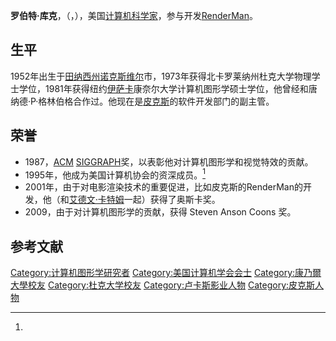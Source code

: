 {{Infobox scientist
| name = 罗伯特·库克 <br />Robert L. Cook
| birth_date = {{birth date and age|mf=yes|1952|12|10}}
| residence = [[美国|美国]]
| nationality = [[美国|美国]]
| field = [[计算机科学|计算机科学]] <br />[[计算机图形学|计算机图形学]]
}}
'''罗伯特·库克'''，（{{lang-en|Robert L. Cook}}，{{bd|1952年|12月10日}}），美国[[计算机科学家|计算机科学家]]，参与开发[[RenderMan|RenderMan]]。

==生平==
1952年出生于[[田纳西州|田纳西州]][[诺克斯维尔|诺克斯维尔]]市，1973年获得北卡罗莱纳州杜克大学物理学士学位，1981年获得纽约[[伊萨卡|伊萨卡]]康奈尔大学计算机图形学硕士学位，他曾经和唐纳德·P·格林伯格合作过。他现在是[[皮克斯|皮克斯]]的软件开发部门的副主管。

==荣誉==
* 1987，[[ACM|ACM]] [[SIGGRAPH|SIGGRAPH]]奖，以表彰他对计算机图形学和视觉特效的贡献。
* 1995年，他成为美国计算机协会的资深成员。<ref name="acm" />
* 2001年，由于对电影渲染技术的重要促进，比如皮克斯的RenderMan的开发，他（和[[艾德文·卡特姆|艾德文·卡特姆]]一起）获得了奥斯卡奖。
* 2009，由于对计算机图形学的贡献，获得 Steven Anson Coons 奖。

==参考文献==
{{Reflist |refs=

<ref name="acm">
{{cite web
 |url         = http://fellows.acm.org/fellow_citation.cfm?id=4147260&srt=alpha&alpha=C
 |title       = 罗伯特·L·库克的论文
 |work        = ACM Fellows
 |publisher   = ACM
 |year        = 
 |accessdate  = 
 |quote       = 
 |deadurl     = yes
 |archiveurl  = https://web.archive.org/web/20120301054609/http://fellows.acm.org/fellow_citation.cfm?id=4147260&srt=alpha&alpha=C
 |archivedate = 2012-03-01
}}
</ref>
}}

{{DEFAULTSORT:Cook, Robert L.}}
[[Category:计算机图形学研究者|Category:计算机图形学研究者]]
[[Category:美国计算机学会会士|Category:美国计算机学会会士]]
[[Category:康乃爾大學校友|Category:康乃爾大學校友]]
[[Category:杜克大学校友|Category:杜克大学校友]]
[[Category:卢卡斯影业人物|Category:卢卡斯影业人物]]
[[Category:皮克斯人物|Category:皮克斯人物]]